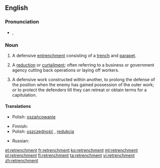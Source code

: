==English==

===Pronunciation===
* {{IPA|/rɪˈtrentʃ.mənt/}}, {{X-SAMPA|/rI"trEntS.m@nt/}}

===Noun===
{{wikipedia}}
{{en-noun}}

# {{rfv-sense}} A defensive [[entrenchment]] consisting of a [[trench]] and [[parapet]].
# A [[reduction]] or [[curtailment]]; often referring to a business or government agency cutting back operations or laying off workers.
# {{military|dated}} A defensive work constructed within another, to prolong the defense of the position when the enemy has gained possession of the outer work; or to protect the defenders till they can retreat or obtain terms for a capitulation.

====Translations====
{{trans-top|a defensive entrenchment}}
* Polish: [[oszańcowanie]] {{n}}
{{trans-mid}}
{{trans-bottom}}

{{trans-top|a reduction or curtailment}}
* Finnish: {{t+|fi|leikkaus}}
* Polish: [[oszczędność]] {{f}}, [[redukcja]] {{f}}
{{trans-mid}}
* Russian: {{t+|ru|сокращение|n|tr=sokraščénije|sc=Cyrl}}
{{trans-bottom}}

[[et:retrenchment]]
[[fr:retrenchment]]
[[ko:retrenchment]]
[[ml:retrenchment]]
[[pl:retrenchment]]
[[fi:retrenchment]]
[[ta:retrenchment]]
[[vi:retrenchment]]
[[zh:retrenchment]]